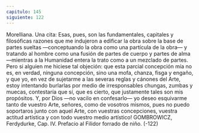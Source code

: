 ```yaml
---
capitulo: 145
siguiente: 122
---
```


Morelliana.
Una cita:
Esas, pues, son las fundamentales, capitales y filosóficas razones que me
indujeron a edificar la obra sobre la base de partes sueltas —conceptuando la
obra como una partícula de la obra— y tratando al hombre como una fusión de
partes de cuerpo y partes de alma —mientras a la Humanidad entera la trato
como a un mezclado de partes. Pero si alguien me hiciese tal objeción: que esta
parcial concepción mía no es, en verdad, ninguna concepción, sino una mofa,
chanza, fisga y engaño, y que yo, en vez de sujetarme a las severas reglas y
cánones del Arte, estoy intentando burlarlas por medio de irresponsables
chungas, zumbas y muecas, contestaría que sí, que es cierto, que justamente tales
son mis propósitos. Y, por Dios —no vacilo en confesarlo— yo deseo esquivarme
tanto de vuestro Arte, señores, como de vosotros mismos, pues no puedo
soportaros junto con aquel Arte, con vuestras concepciones, vuestra actitud
artística y con todo vuestro medio artístico!
GOMBROWICZ, Ferdydurke, Cap. IV.
Prefacio al Filidor forrado de niño.
(-122)
